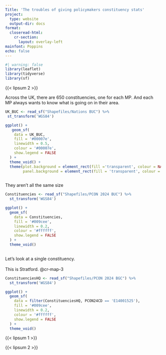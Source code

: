 ```yaml
---
Title: 'The troubles of giving policymakers constituency stats'
project: 
  type: website
  output-dir: docs
format: 
  closeread-html:
    cr-section:
      layout: overlay-left
mainfont: Poppins
echo: false
---
```


```r
#| warning: false
library(leaflet)
library(tidyverse)
library(sf)
```

{{< lipsum 2 >}}

::: cr-section
::: {focus-on="cr-map"}
Across the UK, there are 650 constituencies, one for each MP. And each MP always wants to know what is going on in their area.
:::

::: {#cr-map}
```r
UK_BUC <- read_sf("Shapefiles/Nations BUC") %>%
 st_transform('WGS84')

ggplot() +
   geom_sf(
    data = UK_BUC,
    fill = '#00007e',
    linewidth = 0.5,
    colour = '#00007e',
    show.legend = FALSE
  ) + 
  theme_void() + 
  theme(plot.background = element_rect(fill ='transparent', colour = NA),
        panel.background = element_rect(fill = 'transparent', colour = NA))
 
```
:::

::: {focus-on="cr-map-2"}
They aren't all the same size
:::

::: {#cr-map-2}
```r
Constituencies <- read_sf("Shapefiles/PCON 2024 BUC") %>%
  st_transform('WGS84')

ggplot() + 
  geom_sf(
    data = Constituencies,
    fill = '#009cee',
    linewidth = 0.2,
    colour = '#ffffff',
    show.legend = FALSE
  ) + 
  theme_void()
  
```
:::

::: {focus-on="cr-map-3"}
Let's look at a single constituency.\
\
This is Stratford. @cr-map-3
:::

::: {#cr-map-3}
```r
ConstituenciesHQ <- read_sf("Shapefiles/PCON 2024 BGC") %>%
  st_transform('WGS84')

ggplot() + 
  geom_sf(
    data = filter(ConstituenciesHQ, PCON24CD == 'E14001525'),
    fill = '#009cee',
    linewidth = 0.2,
    colour = '#ffffff',
    show.legend = FALSE
  ) + 
  theme_void()
```
:::

{{< lipsum 1 >}}
:::

{{< lipsum 2 >}}

```{=html}
<!-- some quick style customisation: see https://closeread.dev/guide/styling -->
<style>
  .cr-section.overlay-left {
    background-color: #ffffff;
  }

  .cr-section.overlay-left .narrative-col .narrative {
    font-size: 1em;
    background-color: #FFFFFF;
    opacity: 1;
    color: #000000;
    padding: 0.6em 0.8em;
    border-radius: 0;
    border: 2px solid #000000;
    box-shadow: 4px 4px 0px 0px #e6e6e6;
    backdrop-filter: blur(10px);
  }
</style>
```
